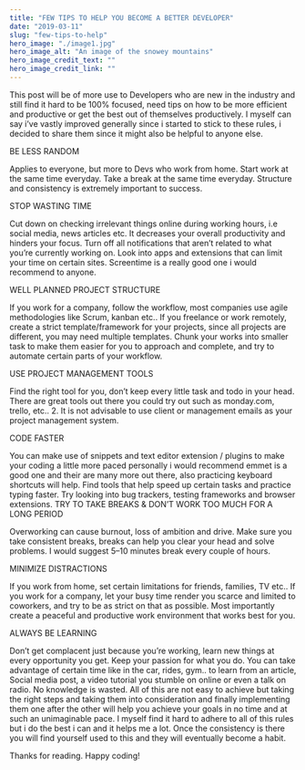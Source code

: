 ```yaml
---
title: "FEW TIPS TO HELP YOU BECOME A BETTER DEVELOPER"
date: "2019-03-11"
slug: "few-tips-to-help"
hero_image: "./image1.jpg"
hero_image_alt: "An image of the snowey mountains"
hero_image_credit_text: ""
hero_image_credit_link: ""
---
```


This post will be of more use to Developers who are new in the industry and still find it hard to be 100% focused, need tips on how to be more efficient and productive or get the best out of themselves productively. I myself can say i’ve vastly improved generally since i started to stick to these rules, i decided to share them since it might also be helpful to anyone else.

BE LESS RANDOM

Applies to everyone, but more to Devs who work from home.
Start work at the same time everyday.
Take a break at the same time everyday.
Structure and consistency is extremely important to success.

STOP WASTING TIME

Cut down on checking irrelevant things online during working hours, i.e social media, news articles etc. It decreases your overall productivity and hinders your focus.
Turn off all notifications that aren’t related to what you’re currently working on.
Look into apps and extensions that can limit your time on certain sites. Screentime is a really good one i would recommend to anyone.

WELL PLANNED PROJECT STRUCTURE

If you work for a company, follow the workflow, most companies use agile methodologies like Scrum, kanban etc..
If you freelance or work remotely, create a strict template/framework for your projects, since all projects are different, you may need multiple templates.
Chunk your works into smaller task to make them easier for you to approach and complete, and try to automate certain parts of your workflow.

USE PROJECT MANAGEMENT TOOLS

Find the right tool for you, don’t keep every little task and todo in your head. There are great tools out there you could try out such as monday.com, trello, etc.. 2. It is not advisable to use client or management emails as your project management system.

CODE FASTER

You can make use of snippets and text editor extension / plugins to make your coding a little more paced personally i would recommend emmet is a good one and their are many more out there, also practicing keyboard shortcuts will help.
Find tools that help speed up certain tasks and practice typing faster.
Try looking into bug trackers, testing frameworks and browser extensions.
TRY TO TAKE BREAKS & DON’T WORK TOO MUCH FOR A LONG PERIOD

Overworking can cause burnout, loss of ambition and drive.
Make sure you take consistent breaks, breaks can help you clear your head and solve problems.
I would suggest 5–10 minutes break every couple of hours.

MINIMIZE DISTRACTIONS

If you work from home, set certain limitations for friends, families, TV etc..
If you work for a company, let your busy time render you scarce and limited to coworkers, and try to be as strict on that as possible.
Most importantly create a peaceful and productive work environment that works best for you.

ALWAYS BE LEARNING

Don’t get complacent just because you’re working, learn new things at every opportunity you get.
Keep your passion for what you do.
You can take advantage of certain time like in the car, rides, gym.. to learn from an article, Social media post, a video tutorial you stumble on online or even a talk on radio. No knowledge is wasted.
All of this are not easy to achieve but taking the right steps and taking them into consideration and finally implementing them one after the other will help you achieve your goals in no time and at such an unimaginable pace. I myself find it hard to adhere to all of this rules but i do the best i can and it helps me a lot. Once the consistency is there you will find yourself used to this and they will eventually become a habit.

Thanks for reading. Happy coding!
